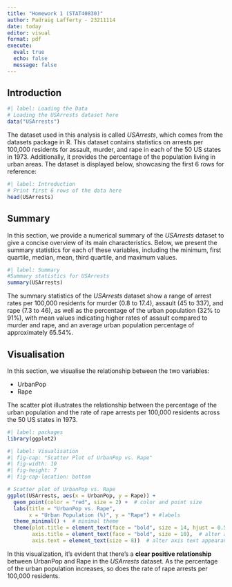 ```yaml
---
title: "Homework 1 (STAT40830)"
author: Padraig Lafferty - 23211114
date: today
editor: visual
format: pdf
execute: 
  eval: true
  echo: false
  message: false
---
```


## Introduction

```r
#| label: Loading the Data
# Loading the USArrests dataset here
data("USArrests")
```

The dataset used in this analysis is called *USArrests*, which comes from the datasets package in R. This dataset contains statistics on arrests per 100,000 residents for assault, murder, and rape in each of the 50 US states in 1973. Additionally, it provides the percentage of the population living in urban areas. The dataset is displayed below, showcasing the first 6 rows for reference:

```r
#| label: Introduction 
# Print first 6 rows of the data here
head(USArrests)
```

\newpage

## Summary

In this section, we provide a numerical summary of the *USArrests* dataset to give a concise overview of its main characteristics. Below, we present the summary statistics for each of these variables, including the minimum, first quartile, median, mean, third quartile, and maximum values.

```r
#| label: Summary
#Summary statistics for USArrests  
summary(USArrests)
```

The summary statistics of the *USArrests* dataset show a range of arrest rates per 100,000 residents for murder (0.8 to 17.4), assault (45 to 337), and rape (7.3 to 46), as well as the percentage of the urban population (32% to 91%), with mean values indicating higher rates of assault compared to murder and rape, and an average urban population percentage of approximately 65.54%.

\newpage

## 

## Visualisation

In this section, we visualise the relationship between the two variables:

-   UrbanPop
-   Rape

The scatter plot illustrates the relationship between the percentage of the urban population and the rate of rape arrests per 100,000 residents across the 50 US states in 1973.

```r
#| label: packages
library(ggplot2)
```

```r
#| label: Visualisation
#| fig-cap: "Scatter Plot of UrbanPop vs. Rape"
#| fig-width: 10
#| fig-height: 7
#| fig-cap-location: bottom

# Scatter plot of UrbanPop vs. Rape
ggplot(USArrests, aes(x = UrbanPop, y = Rape)) +
  geom_point(color = "red", size = 2) +  # color and point size
  labs(title = "UrbanPop vs. Rape", 
       x = "Urban Population (%)", y = "Rape") + #labels
  theme_minimal() +  # minimal theme
  theme(plot.title = element_text(face = "bold", size = 14, hjust = 0.5),  # center and alter title
        axis.title = element_text(face = "bold", size = 10),  # alter axis labels appearance
        axis.text = element_text(size = 8))  # alter axis text appearance


```

In this visualization, it's evident that there's a **clear positive relationship** between UrbanPop and Rape in the *USArrests* dataset. As the percentage of the urban population increases, so does the rate of rape arrests per 100,000 residents.
